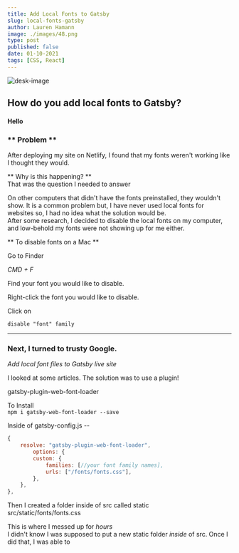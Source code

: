 ```yaml
--- 
title: Add Local Fonts to Gatsby
slug: local-fonts-gatsby
author: Lauren Hamann
image: ./images/48.png
type: post
published: false
date: 01-10-2021
tags: [CSS, React]
---
```

![desk-image](./images/48.png)  
  
    

## How do you add local fonts to Gatsby?  
#### Hello
### ** Problem **  
After deploying my site on Netlify, I found that my fonts weren't working like I thought they would.  

** Why is this happening? **  
That was the question I needed to answer  

On other computers that didn't have the fonts preinstalled, they wouldn't show. It is a common problem but, I have never used local fonts for websites so, I had no idea what the solution would be.  
After some research, I decided to disable the local fonts on my computer, and low-behold my fonts were not showing up for me either.

** To disable fonts on a Mac **  

Go to Finder  

*CMD + F*  

Find your font you would like to disable. 

Right-click the font you would like to disable.

Click on  

```disable "font" family```  
  


---
  
### Next, I turned to trusty Google.

*Add local font files to Gatsby live site*  

I looked at some articles.
The solution was to use a plugin!  

gatsby-plugin-web-font-loader  


To Install  
```npm i gatsby-web-font-loader --save```  

Inside of gatsby-config.js --  

```javascript
{
    resolve: "gatsby-plugin-web-font-loader",
        options: {
        custom: {
            families: [//your font family names],
            urls: ["/fonts/fonts.css"],
        },
    },
},
```  

Then I created a folder inside of src called static  
src/static/fonts/fonts.css  

This is where I messed up for *hours*  
I didn't know I was supposed to put a new static folder *inside* of src. Once I did that, I was able to 
